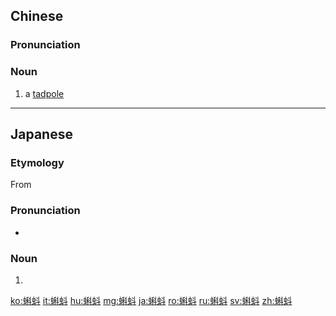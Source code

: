 ==Chinese==
{{zh-forms}}
{{wikipedia|lang=zh}}
{{wikipedia|lang=yue}}

===Pronunciation===
{{zh-pron
|m=kēdǒu
|c=fo1 dau2
|cat=n
}}

===Noun===
{{zh-noun}}

# a [[tadpole]] {{gloss|toad or frog larva}}

{{zh-cat|Amphibians|Baby animals}}

----

==Japanese==
{{ja-kanjitab|か|と|yomi=o}}

===Etymology===
From {{der|ja|zh|蝌蚪}}

===Pronunciation===
{{ja-pron|acc=a|y=o|かと}}
* {{homophone|lang=ja|火斗|河図|家兎|過渡|sort=かと}}

===Noun===
{{ja-noun|かと|hhira=くわと}}

# {{synonym of|lang=ja|お玉杓子||[[tadpole]]}}

{{topics|ja|sort=かと|Amphibians|Baby animals}}

[[ko:蝌蚪]]
[[it:蝌蚪]]
[[hu:蝌蚪]]
[[mg:蝌蚪]]
[[ja:蝌蚪]]
[[ro:蝌蚪]]
[[ru:蝌蚪]]
[[sv:蝌蚪]]
[[zh:蝌蚪]]